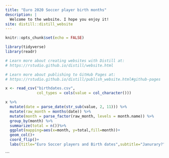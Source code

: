```yaml
---
title: "Euro 2020 Soccer player birth months"
description: |
  Welcome to the website. I hope you enjoy it!
site: distill::distill_website
---
```


```r
knitr::opts_chunk$set(echo = FALSE)

library(tidyverse)
library(readr)

# Learn more about creating websites with Distill at:
# https://rstudio.github.io/distill/website.html

# Learn more about publishing to GitHub Pages at:
# https://rstudio.github.io/distill/publish_website.html#github-pages

```



```r
x <- read_csv("birthdates.csv",
              col_types = cols(value = col_character()))
```

```r
x %>% 
  mutate(date = parse_date(str_sub(value, 2, 11))) %>% 
  mutate(raw_month = months(date)) %>% 
  mutate(month = parse_factor(raw_month, levels = month.name)) %>% 
  group_by(month) %>% 
  summarize(total = n())%>%
  ggplot(mapping=aes(x=month, y=total,fill=month))+
  geom_col()+
  coord_flip()+
  labs(title="Euro Soccer players and Birth dates",subtitle="Janurary?",x="Number of players",y="Birth Months")
```
```

